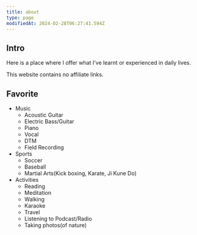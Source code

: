 ```yaml
---
title: about
type: page
modifiedAt: 2024-02-28T06:27:41.594Z
---
```

## Intro

Here is a place where I offer what I've learnt or experienced in daily lives.

This website contains no affiliate links.

## Favorite

- Music
  - Acoustic Guitar
  - Electric Bass/Guitar
  - Piano
  - Vocal
  - DTM
  - Field Recording
- Sports
  - Soccer
  - Baseball
  - Martial Arts(Kick boxing, Karate, Ji Kune Do)
- Activities
  - Reading
  - Meditation
  - Walking
  - Karaoke
  - Travel
  - Listening to Podcast/Radio
  - Taking photos(of nature)
